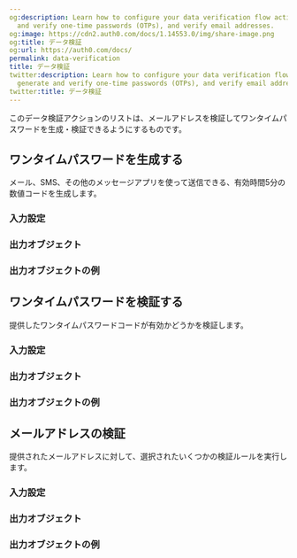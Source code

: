 ```yaml
---
og:description: Learn how to configure your data verification flow actions to generate
  and verify one-time passwords (OTPs), and verify email addresses.
og:image: https://cdn2.auth0.com/docs/1.14553.0/img/share-image.png
og:title: データ検証
og:url: https://auth0.com/docs/
permalink: data-verification
title: データ検証
twitter:description: Learn how to configure your data verification flow actions to
  generate and verify one-time passwords (OTPs), and verify email addresses.
twitter:title: データ検証
---
```


このデータ検証アクションのリストは、メールアドレスを検証してワンタイムパスワードを生成・検証できるようにするものです。

## ワンタイムパスワードを生成する

メール、SMS、その他のメッセージアプリを使って送信できる、有効時間5分の数値コードを生成します。

### 入力設定



### 出力オブジェクト



### 出力オブジェクトの例



## ワンタイムパスワードを検証する

提供したワンタイムパスワードコードが有効かどうかを検証します。

### 入力設定



### 出力オブジェクト



### 出力オブジェクトの例





## メールアドレスの検証

提供されたメールアドレスに対して、選択されたいくつかの検証ルールを実行します。

### 入力設定



### 出力オブジェクト



### 出力オブジェクトの例